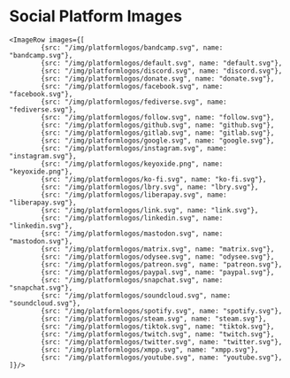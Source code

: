 
<Meta title="owncast/Frontend Assets/Social Platform Images" />

# Social Platform Images

    <ImageRow images={[
    		{src: "/img/platformlogos/bandcamp.svg", name: "bandcamp.svg"},
    		{src: "/img/platformlogos/default.svg", name: "default.svg"},
    		{src: "/img/platformlogos/discord.svg", name: "discord.svg"},
    		{src: "/img/platformlogos/donate.svg", name: "donate.svg"},
    		{src: "/img/platformlogos/facebook.svg", name: "facebook.svg"},
    		{src: "/img/platformlogos/fediverse.svg", name: "fediverse.svg"},
    		{src: "/img/platformlogos/follow.svg", name: "follow.svg"},
    		{src: "/img/platformlogos/github.svg", name: "github.svg"},
    		{src: "/img/platformlogos/gitlab.svg", name: "gitlab.svg"},
    		{src: "/img/platformlogos/google.svg", name: "google.svg"},
    		{src: "/img/platformlogos/instagram.svg", name: "instagram.svg"},
    		{src: "/img/platformlogos/keyoxide.png", name: "keyoxide.png"},
    		{src: "/img/platformlogos/ko-fi.svg", name: "ko-fi.svg"},
    		{src: "/img/platformlogos/lbry.svg", name: "lbry.svg"},
    		{src: "/img/platformlogos/liberapay.svg", name: "liberapay.svg"},
    		{src: "/img/platformlogos/link.svg", name: "link.svg"},
    		{src: "/img/platformlogos/linkedin.svg", name: "linkedin.svg"},
    		{src: "/img/platformlogos/mastodon.svg", name: "mastodon.svg"},
    		{src: "/img/platformlogos/matrix.svg", name: "matrix.svg"},
    		{src: "/img/platformlogos/odysee.svg", name: "odysee.svg"},
    		{src: "/img/platformlogos/patreon.svg", name: "patreon.svg"},
    		{src: "/img/platformlogos/paypal.svg", name: "paypal.svg"},
    		{src: "/img/platformlogos/snapchat.svg", name: "snapchat.svg"},
    		{src: "/img/platformlogos/soundcloud.svg", name: "soundcloud.svg"},
    		{src: "/img/platformlogos/spotify.svg", name: "spotify.svg"},
    		{src: "/img/platformlogos/steam.svg", name: "steam.svg"},
    		{src: "/img/platformlogos/tiktok.svg", name: "tiktok.svg"},
    		{src: "/img/platformlogos/twitch.svg", name: "twitch.svg"},
    		{src: "/img/platformlogos/twitter.svg", name: "twitter.svg"},
    		{src: "/img/platformlogos/xmpp.svg", name: "xmpp.svg"},
    		{src: "/img/platformlogos/youtube.svg", name: "youtube.svg"},
    ]}/>

